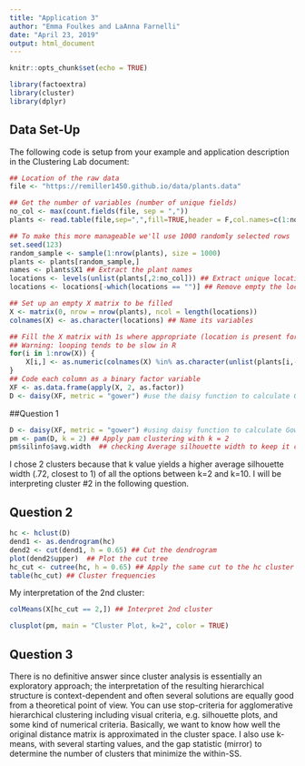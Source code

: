 ```yaml
---
title: "Application 3"
author: "Emma Foulkes and LaAnna Farnelli"
date: "April 23, 2019"
output: html_document
---
```


```r
knitr::opts_chunk$set(echo = TRUE)
```

```r
library(factoextra)
library(cluster)
library(dplyr)
```

## Data Set-Up

The following code is setup from your example and application description in the Clustering Lab document:
```r
## Location of the raw data
file <- "https://remiller1450.github.io/data/plants.data"

## Get the number of variables (number of unique fields)
no_col <- max(count.fields(file, sep = ","))
plants <- read.table(file,sep=",",fill=TRUE,header = F,col.names=c(1:no_col))

## To make this more manageable we'll use 1000 randomly selected rows
set.seed(123)
random_sample <- sample(1:nrow(plants), size = 1000)
plants <- plants[random_sample,]
names <- plants$X1 ## Extract the plant names
locations <- levels(unlist(plants[,2:no_col])) ## Extract unique locations
locations <- locations[-which(locations == "")] ## Remove empty the location

## Set up an empty X matrix to be filled
X <- matrix(0, nrow = nrow(plants), ncol = length(locations)) 
colnames(X) <- as.character(locations) ## Name its variables

## Fill the X matrix with 1s where appropriate (location is present for that species)
## Warning: looping tends to be slow in R
for(i in 1:nrow(X)) {
    X[i,] <- as.numeric(colnames(X) %in% as.character(unlist(plants[i,-1])))
}
## Code each column as a binary factor variable
XF <- as.data.frame(apply(X, 2, as.factor))
D <- daisy(XF, metric = "gower") #use the daisy function to calculate Gower distance
```

##Question 1

```r
D <- daisy(XF, metric = "gower") #using daisy function to calculate Gower distance
pm <- pam(D, k = 2) ## Apply pam clustering with k = 2
pm$silinfo$avg.width  ## checking Average silhouette width to keep it closer to 1 than -1
```

I chose 2 clusters because that k value yields a higher average silhouette width (.72, closest to 1) of all the options between k=2 and k=10. I will be interpreting cluster #2 in the following question.

## Question 2

```r
hc <- hclust(D)
dend1 <- as.dendrogram(hc)
dend2 <- cut(dend1, h = 0.65) ## Cut the dendrogram
plot(dend2$upper)  ## Plot the cut tree
hc_cut <- cutree(hc, h = 0.65) ## Apply the same cut to the hc cluster object
table(hc_cut) ## Cluster frequencies
```

My interpretation of the 2nd cluster:

```r
colMeans(X[hc_cut == 2,]) ## Interpret 2nd cluster

clusplot(pm, main = "Cluster Plot, k=2", color = TRUE)
```

## Question 3

There is no definitive answer since cluster analysis is essentially an exploratory approach; the interpretation of the resulting hierarchical structure is context-dependent and often several solutions are equally good from a theoretical point of view. You can use stop-criteria for agglomerative hierarchical clustering including visual criteria, e.g. silhouette plots, and some kind of numerical criteria. Basically, we want to know how well the original distance matrix is approximated in the cluster space. I also use k-means, with several starting values, and the gap statistic (mirror) to determine the number of clusters that minimize the within-SS. 
